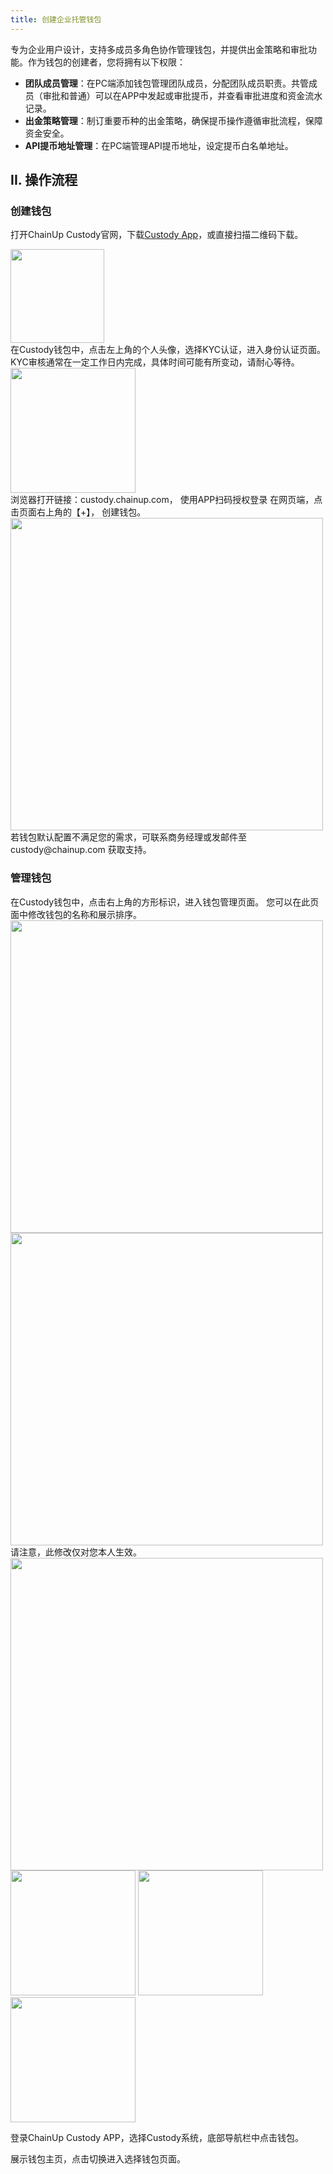 ```yaml
---
title: 创建企业托管钱包
---
```

专为企业用户设计，支持多成员多角色协作管理钱包，并提供出金策略和审批功能。作为钱包的创建者，您将拥有以下权限：

- **团队成员管理**：在PC端添加钱包管理团队成员，分配团队成员职责。共管成员（审批和普通）可以在APP中发起或审批提币，并查看审批进度和资金流水记录。
- **出金策略管理**：制订重要币种的出金策略，确保提币操作遵循审批流程，保障资金安全。
- **API提币地址管理**：在PC端管理API提币地址，设定提币白名单地址。

## II. 操作流程

### 创建钱包

打开ChainUp Custody官网，下载[Custody App](https://custody.chainup.com/download/)，或直接扫描二维码下载。
   

<div className="w-full flex items-center justify-center">
    <img src="/images/quickstart/download2.png" width="150"/>
</div>

<Steps>

<Step title="完成KYC认证">
 在Custody钱包中，点击左上角的个人头像，选择KYC认证，进入身份认证页面。
 KYC审核通常在一定工作日内完成，具体时间可能有所变动，请耐心等待。
    <div className="w-full flex items-center justify-center">
    <img src="/images/custody-guide/sercuity.png" width="200"/>
</div>
</Step>


<Step title="登录PC 端">
浏览器打开链接：custody.chainup.com， 使用APP扫码授权登录
</Step>

<Step title="创建钱包">
在网页端，点击页面右上角的【+】， 创建钱包。 

<div className="w-full flex items-center justify-center"> 
<img src="/images/custody-guide/createwallet.png" width="500"/>
</div>
</Step>

<Note>
若钱包默认配置不满足您的需求，可联系商务经理或发邮件至custody@chainup.com 获取支持。
</Note>

</Steps>

### 管理钱包

<Steps>

<Step title="钱包管理页面">
 在Custody钱包中，点击右上角的方形标识，进入钱包管理页面。 您可以在此页面中修改钱包的名称和展示排序。
<div className="w-full flex items-center justify-center">
<CardGroup cols={2}>
    <img src="/images/custody-guide/editwallet.png" width="500"/>
    <img src="/images/custody-guide/editwallet2.png" width="500"/>
</CardGroup>
</div>
</Step>

<Step title="修改钱包备注名">
请注意，此修改仅对您本人生效。
<div className="w-full flex items-center justify-center"> 
    <img src="/images/custody-guide/editwallet3.png" width="500"/></div>
</Step>

<Step title="在APP中切换钱包">
<div className="w-full flex items-center justify-center">
    <CardGroup cols={3}>
        <img src="/images/quickstart/login2_cn.png" width="200"/>
        <img src="/images/quickstart/login-wallet1_cn.png" width="200"/>
        <img src="/images/quickstart/login-wallet2_cn.png" width="200"/>
    </CardGroup>
</div>

登录ChainUp Custody APP，选择Custody系统，底部导航栏中点击钱包。

展示钱包主页，点击切换进入选择钱包页面。

</Step>
</Steps>